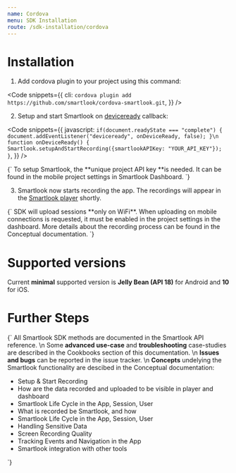```yaml
---
name: Cordova
menu: SDK Installation
route: /sdk-installation/cordova
---
```


# Installation

1. Add cordova plugin to your project using this command:

<Code
  snippets={{
    cli: `
cordova plugin add https://github.com/smartlook/cordova-smartlook.git
`,
  }}
/>

2. Setup and start Smartlook on [deviceready](https://cordova.apache.org/docs/en/5.1.1/cordova/events/events.deviceready.html) callback:

<Code
  snippets={{
      javascript: `
if(document.readyState === "complete") {
  document.addEventListener("deviceready", onDeviceReady, false);
}\n
function onDeviceReady() {
    Smartlook.setupAndStartRecording({smartlookAPIKey: "YOUR_API_KEY"});
}
      `,
  }}
/>

<TextBlock kind="important">
{`
To setup Smartlook, the **unique project API key **is needed. It can be found in the mobile project settings in <Link to="https://app.smartlook.com/settings/projects">Smartlook Dashboard</Link>.
`}
</TextBlock>

3. Smartlook now starts recording the app. The recordings will appear in the [Smartlook player](https://app.smartlook.com/) shortly.  

<TextBlock kind="important">
{`
SDK will upload sessions **only on WiFi**. When uploading on mobile connections is requested, it must be enabled in the project settings in the dashboard. More details about the recording process can be found in the <Link to="/conceptual/when-the-recordings-appear-in-dashboard">Conceptual documentation</Link>.
`}
</TextBlock>

# Supported versions
Current **minimal** supported version is **Jelly Bean (API 18)** for Android and **10** for iOS.

# Further Steps
<TextBlock>{`
All Smartlook SDK methods are documented in the <Link to="/api_reference" platform="cordova">Smartlook API reference</Link>.
\n
Some **advanced use-case** and **troubleshooting** case-studies are described in the Cookbooks section of this documentation.
\n
**Issues and bugs** can be reported in the <Link to="https://github.com/smartlook/smartlook-mobile-issue-tracker)">issue tracker</Link>.
\n
**Concepts** undelying the Smartlook functionality are descibed in the Conceptual documentation:
* <Link to="/conceptual/setup-and-start-recording" platform="cordova">Setup & Start Recording</Link>
* <Link to="/conceptual/when-the-recordings-appear-in-dashboard" platform="cordova">How are the data recorded and uploaded to be visible in player and dashboard</Link>
* <Link to="/conceptual/life-cycle-session-user" platform="cordova">Smartlook Life Cycle in the App, Session, User</Link>
* <Link to="/conceptual/what-and-how-is-recorded" platform="cordova">What is recorded be Smartlook, and how</Link>
* <Link to="/conceptual/life-cycle-session-user" platform="cordova">Smartlook Life Cycle in the App, Session, User</Link>
* <Link to="/conceptual/handling-sensitive-data" platform="cordova">Handling Sensitive Data</Link>
* <Link to="/conceptual/screen-recording-quality" platform="cordova">Screen Recording Quality</Link>
* Tracking <Link to="/conceptual/event-tracking" platform="cordova">Events</Link> and <Link to="/conceptual/recording-navigation" platform="cordova">Navigation</Link> in the App
* <Link to="/conceptual/integrating-with-other-tools" platform="cordova">Smartlook integration with other tools</Link>
`}</TextBlock>

